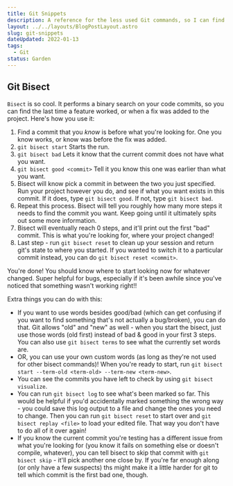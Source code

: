 ```yaml
---
title: Git Snippets
description: A reference for the less used Git commands, so I can find them easily
layout: ../../layouts/BlogPostLayout.astro
slug: git-snippets
dateUpdated: 2022-01-13
tags:
  - Git
status: Garden
---
```


## Git Bisect

`Bisect` is so cool. It performs a binary search on your code commits, so you can find the last time a feature worked, or when a fix was added to the project. Here's how you use it:

1. Find a commit that you _know_ is before what you're looking for. One you know works, or know was before the fix was added.
2. `git bisect start` Starts the run.
3. `git bisect bad` Lets it know that the current commit does not have what you want.
4. `git bisect good <commit>` Tell it you know this one was earlier than what you want.
5. Bisect will know pick a commit in between the two you just specified. Run your project however you do, and see if what you want exists in this commit. If it does, type `git bisect good`. If not, type `git bisect bad`.
6. Repeat this process. Bisect will tell you roughly how many more steps it needs to find the commit you want. Keep going until it ultimately spits out some more information.
7. Bisect will eventually reach 0 steps, and it'll print out the first "bad" commit. This is what you're looking for, where your project changed!
8. Last step - run `git bisect reset` to clean up your session and return git's state to where you started. If you wanted to switch it to a particular commit instead, you can do `git bisect reset <commit>`.

You're done! You should know where to start looking now for whatever changed. Super helpful for bugs, especially if it's been awhile since you've noticed that something wasn't working right!!

Extra things you can do with this:

- If you want to use words besides good/bad (which can get confusing if you want to find something that's not actually a bug/broken), you can do that. Git allows "old" and "new" as well - when you start the bisect, just use those words (old first) instead of bad & good in your first 3 steps. You can also use `git bisect terms` to see what the currently set words are.
- OR, you can use your own custom words (as long as they're not used for other bisect commands)! When you're ready to start, run `git bisect start --term-old <term-old> --term-new <term-new>`.
- You can see the commits you have left to check by using `git bisect visualize`.
- You can run `git bisect log` to see what's been marked so far. This would be helpful if you'd accidentally marked something the wrong way - you could save this log output to a file and change the ones you need to change. Then you can run `git bisect reset` to start over and `git bisect replay <file>` to load your edited file. That way you don't have to do all of it over again!
- If you know the current commit you're testing has a different issue from what you're looking for (you know it fails on something else or doesn't compile, whatever), you can tell bisect to skip that commit with `git bisect skip` - it'll pick another one close by. If you're far enough along (or only have a few suspects) ths might make it a little harder for git to tell which commit is the first bad one, though.
